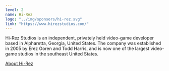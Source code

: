 ---
level: 2
name: Hi-Rez
logo: "../img/sponsors/hi-rez.svg"
link: "https://www.hirezstudios.com/"
---

Hi-Rez Studios is an independent, privately held video-game developer based in Alpharetta, Georgia, United States. The company was established in 2005 by Erez Goren and Todd Harris, and is now one of the largest video-game studios in the southeast United States.

[About Hi-Rez](https://www.hirezstudios.com/)
